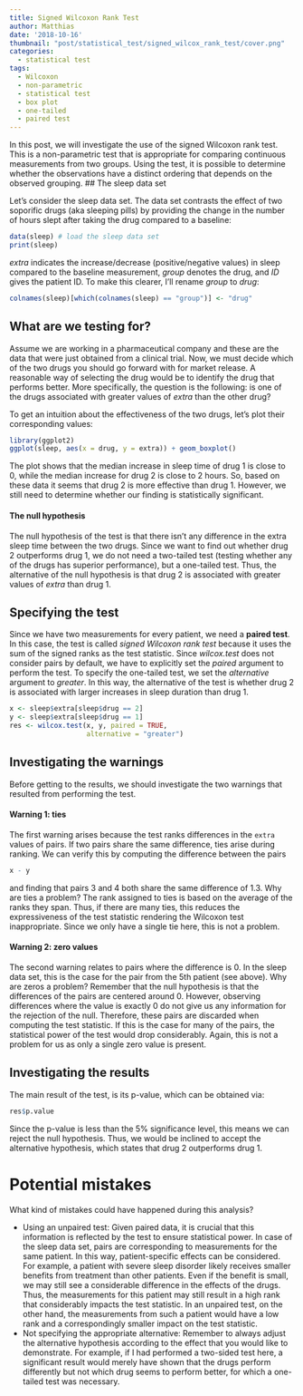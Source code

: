 ```yaml
---
title: Signed Wilcoxon Rank Test
author: Matthias
date: '2018-10-16'
thumbnail: "post/statistical_test/signed_wilcox_rank_test/cover.png"
categories:
  - statistical test
tags:
  - Wilcoxon
  - non-parametric
  - statistical test
  - box plot
  - one-tailed
  - paired test
---
```

In this post, we will investigate the use of the signed Wilcoxon rank test. This is a non-parametric test that is appropriate for comparing continuous measurements from two groups. Using the test, it is possible to determine whether the observations have a distinct ordering that depends on the observed grouping.
<!--more-->
## The sleep data set

Let's consider the sleep data set. The data set contrasts the effect of two soporific drugs (aka sleeping pills) by providing the change in the number of hours slept after taking the drug compared to a baseline:

```r
data(sleep) # load the sleep data set
print(sleep)
```

*extra* indicates the increase/decrease (positive/negative values) in sleep compared to the baseline measurement, *group* denotes the drug, and *ID* gives the patient ID. To make this clearer, I'll rename *group* to *drug*:

```r
colnames(sleep)[which(colnames(sleep) == "group")] <- "drug"
```

## What are we testing for?
Assume we are working in a pharmaceutical company and these are the data that were just obtained from a clinical trial. Now, we must decide which of the two drugs you should go forward with for market release. A reasonable way of selecting the drug would be to identify the drug that performs better. More specifically, the question is the following: is one of the drugs associated with greater values of *extra* than the other drug?

To get an intuition about the effectiveness of the two drugs, let's plot their corresponding values:

```r
library(ggplot2)
ggplot(sleep, aes(x = drug, y = extra)) + geom_boxplot()
```

The plot shows that the median increase in sleep time of drug 1 is close to 0, while the median increase for drug 2 is close to 2 hours. So, based on these data it seems that drug 2 is more effective than drug 1. However, we still need to determine whether our finding is statistically significant. 

#### The null hypothesis
The null hypothesis of the test is that there isn't any difference in the extra sleep time between the two drugs. Since we want to find out whether drug 2 outperforms drug 1, we do not need a two-tailed test (testing whether any of the drugs has superior performance), but a one-tailed test. Thus, the alternative of the null hypothesis is that drug 2 is associated with greater values of *extra* than drug 1.

## Specifying the test
Since we have two measurements for every patient, we need a **paired test**. In this case, the test is called *signed Wilcoxon rank test* because it uses the sum of the signed ranks as the test statistic. Since *wilcox.test* does not consider pairs by default, we have to explicitly set the *paired* argument to perform the test. To specify the one-tailed test, we set the *alternative* argument to *greater*. In this way, the alternative of the test is whether drug 2 is associated with larger increases in sleep duration than drug 1.

```r
x <- sleep$extra[sleep$drug == 2]
y <- sleep$extra[sleep$drug == 1]
res <- wilcox.test(x, y, paired = TRUE, 
                   alternative = "greater")
```

## Investigating the warnings
Before getting to the results, we should investigate the two warnings that resulted from performing the test.

#### Warning 1: ties
The first warning arises because the test ranks differences in the `extra` values of pairs. If two pairs share the same difference, ties arise during ranking. We can verify this by computing the difference between the pairs
```r
x - y
```
and finding that pairs 3 and 4 both share the same difference of 1.3. Why are ties a problem? The rank assigned to ties is based on the average of the ranks they span. Thus, if there are many ties, this reduces the expressiveness of the test statistic rendering the Wilcoxon test inappropriate. Since we only have a single tie here, this is not a problem. 

#### Warning 2: zero values
The second warning relates to pairs where the difference is 0. In the sleep data set, this is the case for the pair from the 5th patient (see above). Why are zeros a problem? Remember that the null hypothesis is that the differences of the pairs are centered around 0. However, observing differences where the value is exactly 0 do not give us any information for the rejection of the null. Therefore, these pairs are discarded when computing the test statistic. If this is the case for many of the pairs, the statistical power of the test would drop considerably. Again, this is not a problem for us as only a single zero value is present.

## Investigating the results
The main result of the test, is its p-value, which can be obtained via:

```r
res$p.value
```

Since the p-value is less than the 5% significance level, this means we can reject the null hypothesis. Thus, we would be inclined to accept the alternative hypothesis, which states that drug 2 outperforms drug 1.

# Potential mistakes

What kind of mistakes could have happened during this analysis? 

* Using an unpaired test: Given paired data, it is crucial that this information is reflected by the test to ensure statistical power.
In case of the sleep data set, pairs are corresponding to measurements for the same patient. In this way, patient-specific effects can be considered. For example, a patient with severe sleep disorder likely receives smaller benefits from treatment than other patients. Even if the benefit is small, we may still see a considerable difference in the effects of the drugs. Thus, the measurements for this patient may still result in a high rank that considerably impacts the test statistic. In an unpaired test, on the other hand, the measurements from such a patient would have a low rank and a correspondingly smaller impact on the test statistic.
* Not specifying the appropriate alternative: Remember to always adjust the alternative hypothesis according to the effect that you would like to demonstrate. For example, if I had performed a two-sided test here, a significant result would merely have shown that the drugs perform differently but not which drug seems to perform better, for which a one-tailed test was necessary. 

